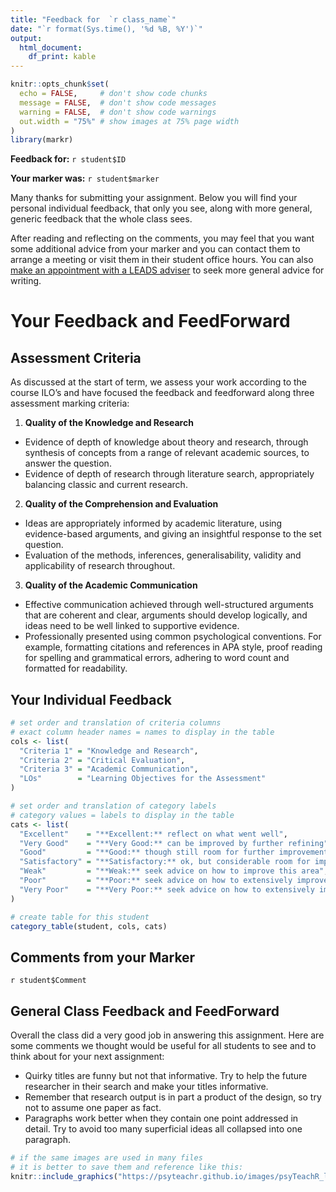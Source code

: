 ```yaml
---
title: "Feedback for  `r class_name`"  
date: "`r format(Sys.time(), '%d %B, %Y')`"  
output: 
  html_document:
    df_print: kable
---
```


```r
knitr::opts_chunk$set(
  echo = FALSE,     # don't show code chunks
  message = FALSE,  # don't show code messages
  warning = FALSE,  # don't show code warnings
  out.width = "75%" # show images at 75% page width
)
library(markr)
```

**Feedback for:** `r student$ID`

**Your marker was:** `r student$marker`

Many thanks for submitting your assignment. Below you will find your personal individual feedback, that only you see, along with more general, generic feedback that the whole class sees.

After reading and reflecting on the comments, you may feel that you want some additional advice from your marker and you can contact them to arrange a meeting or visit them in their student office hours. You can also [make an appointment with a LEADS adviser](https://www.gla.ac.uk/myglasgow/leads/students/) to seek more general advice for writing.

# Your Feedback and FeedForward

## Assessment Criteria

As discussed at the start of term, we assess your work according to the course ILO's and have focused the feedback and feedforward along three assessment marking criteria:

1.  **Quality of the Knowledge and Research**

-   Evidence of depth of knowledge about theory and research, through synthesis of concepts from a range of relevant academic sources, to answer the question.
-   Evidence of depth of research through literature search, appropriately balancing classic and current research.

2.  **Quality of the Comprehension and Evaluation**

-   Ideas are appropriately informed by academic literature, using evidence-based arguments, and giving an insightful response to the set question.
-   Evaluation of the methods, inferences, generalisability, validity and applicability of research throughout.

3.  **Quality of the Academic Communication**

-   Effective communication achieved through well-structured arguments that are coherent and clear, arguments should develop logically, and ideas need to be well linked to supportive evidence.
-   Professionally presented using common psychological conventions. For example, formatting citations and references in APA style, proof reading for spelling and grammatical errors, adhering to word count and formatted for readability.

## Your Individual Feedback

```r
# set order and translation of criteria columns
# exact column header names = names to display in the table
cols <- list(
  "Criteria 1" = "Knowledge and Research",
  "Criteria 2" = "Critical Evaluation",
  "Criteria 3" = "Academic Communication",
  "LOs"        = "Learning Objectives for the Assessment"
)

# set order and translation of category labels
# category values = labels to display in the table
cats <- list(
  "Excellent"    = "**Excellent:** reflect on what went well",
  "Very Good"    = "**Very Good:** can be improved by further refining",
  "Good"         = "**Good:** though still room for further improvement",
  "Satisfactory" = "**Satisfactory:** ok, but considerable room for improvement",
  "Weak"         = "**Weak:** seek advice on how to improve this area",
  "Poor"         = "**Poor:** seek advice on how to extensively improve this area",
  "Very Poor"    = "**Very Poor:** seek advice on how to extensively improve this area"
)

# create table for this student
category_table(student, cols, cats)
```

## Comments from your Marker

`r student$Comment`

## General Class Feedback and FeedForward

Overall the class did a very good job in answering this assignment. Here are some comments we thought would be useful for all students to see and to think about for your next assignment:

* Quirky titles are funny but not that informative. Try to help the future researcher in their search and make your titles informative. 
* Remember that research output is in part a product of the design, so try not to assume one paper as fact.
* Paragraphs work better when they contain one point addressed in detail. Try to avoid too many superficial ideas all collapsed into one paragraph.


```r
# if the same images are used in many files 
# it is better to save them and reference like this:
knitr::include_graphics("https://psyteachr.github.io/images/psyTeachR_logo.png")
```